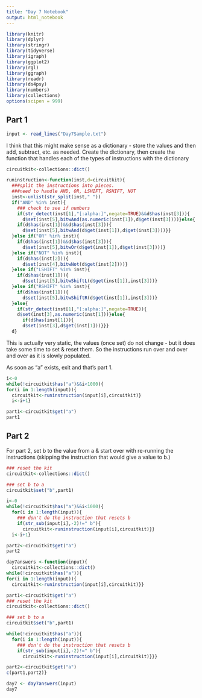 ```yaml
---
title: "Day 7 Notebook"
output: html_notebook
---
```


```r
library(knitr)
library(dplyr)
library(stringr)
library(tidyverse)
library(igraph)
library(ggplot2)
library(rgl)
library(ggraph)
library(readr)
library(ds4psy)
library(numbers)
library(collections)
options(scipen = 999)
```


## Part 1
```r
input <- read_lines("Day7Sample.txt")
```

I think that this might make sense as a dictionary - store the values and then add, subtract, etc. as needed.
Create the dictionary, then create the function that handles each of the types of instructions with the dictionary
```r
circuitkit<-collections::dict()

runinstruction<-function(inst,d=circuitkit){
  ###split the instructions into pieces.
  ###need to handle AND, OR, LSHIFT, RSHIFT, NOT
  inst<-unlist(str_split(inst," "))
  if("AND" %in% inst){
    ### check to see if numbers
    if(str_detect(inst[1],"[:alpha:]",negate=TRUE)&&d$has(inst[3])){
      d$set(inst[5],bitwAnd(as.numeric(inst[1]),d$get(inst[3])))}else{
    if(d$has(inst[1])&&d$has(inst[3])){
      d$set(inst[5],bitwAnd(d$get(inst[1]),d$get(inst[3])))}}
  }else if("OR" %in% inst){
    if(d$has(inst[1])&&d$has(inst[3])){
      d$set(inst[5],bitwOr(d$get(inst[1]),d$get(inst[3])))}
  }else if("NOT" %in% inst){
    if(d$has(inst[2])){
      d$set(inst[4],bitwNot(d$get(inst[2])))}
  }else if("LSHIFT" %in% inst){
    if(d$has(inst[1])){
      d$set(inst[5],bitwShiftL(d$get(inst[1]),inst[3]))}
  }else if("RSHIFT" %in% inst){
    if(d$has(inst[1])){
      d$set(inst[5],bitwShiftR(d$get(inst[1]),inst[3]))}
  }else{
    if(str_detect(inst[1],"[:alpha:]",negate=TRUE)){
    d$set(inst[3],as.numeric(inst[1]))}else{
      if(d$has(inst[1])){
      d$set(inst[3],d$get(inst[1]))}}}
  d}
```


This is actually very static, the values (once set) do not change - but it does take some time to set & reset them.  So the instructions run over and over and over as it is slowly populated.

As soon as "a" exists, exit and that's part 1.
```r
i<-0
while(!circuitkit$has("a")&&i<1000){
for(i in 1:length(input)){
  circuitkit<-runinstruction(input[i],circuitkit)}
  i<-i+1}

part1<-circuitkit$get("a")
part1
```
## Part 2

For part 2, set b to the value from a & start over with re-running the instructions (skipping the instruction that would give a value to b.)

```r
### reset the kit
circuitkit<-collections::dict()

### set b to a
circuitkit$set("b",part1)

i<-0
while(!circuitkit$has("a")&&i<1000){
  for(i in 1:length(input)){
    ### don't do the instruction that resets b
    if(str_sub(input[i],-2)!=" b"){
      circuitkit<-runinstruction(input[i],circuitkit)}}
  i<-i+1}

part2<-circuitkit$get("a")
part2
```
```r
day7answers <-function(input){
  circuitkit<-collections::dict()
while(!circuitkit$has("a")){
for(i in 1:length(input)){
  circuitkit<-runinstruction(input[i],circuitkit)}}

part1<-circuitkit$get("a")
### reset the kit
circuitkit<-collections::dict()

### set b to a
circuitkit$set("b",part1)

while(!circuitkit$has("a")){
  for(i in 1:length(input)){
    ### don't do the instruction that resets b
    if(str_sub(input[i],-2)!=" b"){
      circuitkit<-runinstruction(input[i],circuitkit)}}}

part2<-circuitkit$get("a")
c(part1,part2)}

```

```r
day7 <- day7answers(input)
day7
```